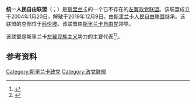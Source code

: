 '''统一人民自由联盟'''（{{lang-si|එක්සත් ජනතා නිදහස් සන්ධානය|Eksath Janathā Nidahas Sandānaya}}；{{lang-ta|ஐக்கிய மக்கள் சுதந்திரக் கூட்டணி}}）是[[斯里兰卡|斯里兰卡]]的一个已不存在的[[左翼|左翼]][[政党联盟|政党联盟]]。该联盟成立于2004年1月20日，解散于2019年12月9日，由[[斯里兰卡人民自由联盟|斯里兰卡人民自由联盟]]继承。该联盟的总部位于[[科伦坡|科伦坡]]。该联盟由[[斯里兰卡自由党|斯里兰卡自由党]]领导。

该联盟是斯里兰卡[[左翼民族主义|左翼民族主义]]势力的主要代表<ref>{{cite web|url=http://groundviews.org/2010/03/25/politics-of-sinhala-nationalism-underpinning-of-the-upfa-victory-and-undermining-of-the-sri-lankan-nationhood/|title=Politics of Sinhala Nationalism: Underpinning of the UPFA Victory and Undermining of the Sri Lankan Nationhood|last1=Thiranagama|first1=Dayapala|website=Groundviews|publisher=gorundviews.org|accessdate=21 October 2017|archive-date=2018-05-25|archive-url=https://web.archive.org/web/20180525035947/http://groundviews.org/2010/03/25/politics-of-sinhala-nationalism-underpinning-of-the-upfa-victory-and-undermining-of-the-sri-lankan-nationhood/|dead-url=no}}</ref><ref>{{cite book|url=https://books.google.lk/books?id=mv-pCQAAQBAJ&|title=Internal Conflicts- A Four State Analysis: India-Nepal-Sri Lanka-Myanmar|last1=Uyangoda|first1=Jayadeva|date=2013|publisher=Vij Books India|isbn=9789382573418|editor1-last=Raghavan|editor1-first=V.R.|location=New Delhi|page=238|chapter=Sri Lanka's Ethnic Conflict: Role of the State|accessdate=21 October 2017|archive-date=2018-11-14|archive-url=https://web.archive.org/web/20181114100328/https://books.google.lk/books?id=mv-pCQAAQBAJ|dead-url=no}}</ref>。

==参考资料==
{{reflist}}

[[Category:斯里兰卡政党|Category:斯里兰卡政党]]
[[Category:政党联盟|Category:政党联盟]]